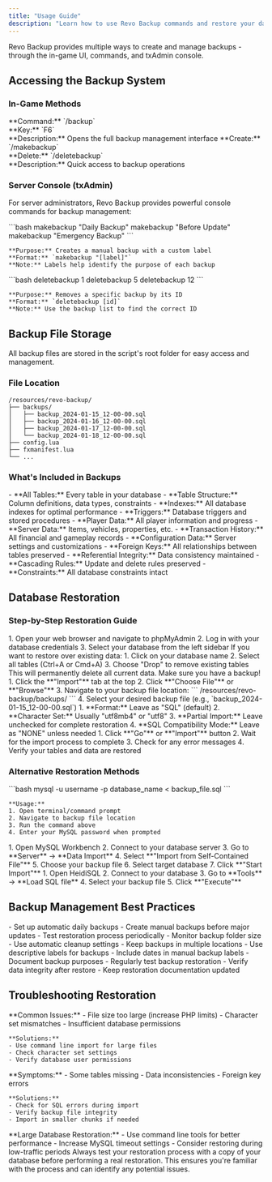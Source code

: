 ```yaml
---
title: "Usage Guide"
description: "Learn how to use Revo Backup commands and restore your database."
---
```


<Info>
  Revo Backup provides multiple ways to create and manage backups - through the in-game UI, commands, and txAdmin console.
</Info>

## Accessing the Backup System

### In-Game Methods

<CardGroup cols={2}>
  <Card title="UI Interface" icon="window">
    **Command:** `/backup`<br/>
    **Key:** `F6`<br/>
    **Description:** Opens the full backup management interface
  </Card>
  
  <Card title="Quick Commands" icon="terminal">
    **Create:** `/makebackup`<br/>
    **Delete:** `/deletebackup`<br/>
    **Description:** Quick access to backup operations
  </Card>
</CardGroup>

### Server Console (txAdmin)

For server administrators, Revo Backup provides powerful console commands for backup management:

<CardGroup cols={1}>
  <Card title="Create Backup with Label" icon="plus">
    ```bash
    makebackup "Daily Backup"
    makebackup "Before Update"
    makebackup "Emergency Backup"
    ```
    
    **Purpose:** Creates a manual backup with a custom label
    **Format:** `makebackup "[label]"`
    **Note:** Labels help identify the purpose of each backup
  </Card>
  
  <Card title="Delete Backup by ID" icon="trash">
    ```bash
    deletebackup 1
    deletebackup 5
    deletebackup 12
    ```
    
    **Purpose:** Removes a specific backup by its ID
    **Format:** `deletebackup [id]`
    **Note:** Use the backup list to find the correct ID
  </Card>
</CardGroup>

## Backup File Storage

<Info>
  All backup files are stored in the script's root folder for easy access and management.
</Info>

### File Location

```
/resources/revo-backup/
├── backups/
│   ├── backup_2024-01-15_12-00-00.sql
│   ├── backup_2024-01-16_12-00-00.sql
│   ├── backup_2024-01-17_12-00-00.sql
│   └── backup_2024-01-18_12-00-00.sql
├── config.lua
├── fxmanifest.lua
└── ...
```

### What's Included in Backups

<AccordionGroup>
  <Accordion title="Complete Database Structure">
    - **All Tables:** Every table in your database
    - **Table Structure:** Column definitions, data types, constraints
    - **Indexes:** All database indexes for optimal performance
    - **Triggers:** Database triggers and stored procedures
  </Accordion>
  
  <Accordion title="All Data Rows">
    - **Player Data:** All player information and progress
    - **Server Data:** Items, vehicles, properties, etc.
    - **Transaction History:** All financial and gameplay records
    - **Configuration Data:** Server settings and customizations
  </Accordion>
  
  <Accordion title="Relationship Integrity">
    - **Foreign Keys:** All relationships between tables preserved
    - **Referential Integrity:** Data consistency maintained
    - **Cascading Rules:** Update and delete rules preserved
    - **Constraints:** All database constraints intact
  </Accordion>
</AccordionGroup>

## Database Restoration

### Step-by-Step Restoration Guide

<Steps>
  <Step title="Access phpMyAdmin">
    1. Open your web browser and navigate to phpMyAdmin
    2. Log in with your database credentials
    3. Select your database from the left sidebar
  </Step>
  
  <Step title="Clear Existing Data (Optional)">
    If you want to restore over existing data:
    1. Click on your database name
    2. Select all tables (Ctrl+A or Cmd+A)
    3. Choose "Drop" to remove existing tables
    <Warning>
      This will permanently delete all current data. Make sure you have a backup!
    </Warning>
  </Step>
  
  <Step title="Import Backup File">
    1. Click the **"Import"** tab at the top
    2. Click **"Choose File"** or **"Browse"**
    3. Navigate to your backup file location:
       ```
       /resources/revo-backup/backups/
       ```
    4. Select your desired backup file (e.g., `backup_2024-01-15_12-00-00.sql`)
  </Step>
  
  <Step title="Configure Import Settings">
    1. **Format:** Leave as "SQL" (default)
    2. **Character Set:** Usually "utf8mb4" or "utf8"
    3. **Partial Import:** Leave unchecked for complete restoration
    4. **SQL Compatibility Mode:** Leave as "NONE" unless needed
  </Step>
  
  <Step title="Execute Import">
    1. Click **"Go"** or **"Import"** button
    2. Wait for the import process to complete
    3. Check for any error messages
    4. Verify your tables and data are restored
  </Step>
</Steps>

### Alternative Restoration Methods

<Tabs>
  <Tab title="MySQL Command Line">
    ```bash
    mysql -u username -p database_name < backup_file.sql
    ```
    
    **Usage:**
    1. Open terminal/command prompt
    2. Navigate to backup file location
    3. Run the command above
    4. Enter your MySQL password when prompted
  </Tab>
  
  <Tab title="MySQL Workbench">
    1. Open MySQL Workbench
    2. Connect to your database server
    3. Go to **Server** → **Data Import**
    4. Select **"Import from Self-Contained File"**
    5. Choose your backup file
    6. Select target database
    7. Click **"Start Import"**
  </Tab>
  
  <Tab title="HeidiSQL">
    1. Open HeidiSQL
    2. Connect to your database
    3. Go to **Tools** → **Load SQL file**
    4. Select your backup file
    5. Click **"Execute"**
  </Tab>
</Tabs>

## Backup Management Best Practices

<CardGroup cols={2}>
  <Card title="Regular Backups" icon="calendar">
    - Set up automatic daily backups
    - Create manual backups before major updates
    - Test restoration process periodically
  </Card>
  
  <Card title="Storage Management" icon="database">
    - Monitor backup folder size
    - Use automatic cleanup settings
    - Keep backups in multiple locations
  </Card>
  
  <Card title="Labeling System" icon="tag">
    - Use descriptive labels for backups
    - Include dates in manual backup labels
    - Document backup purposes
  </Card>
  
  <Card title="Testing" icon="check">
    - Regularly test backup restoration
    - Verify data integrity after restore
    - Keep restoration documentation updated
  </Card>
</CardGroup>

## Troubleshooting Restoration

<AccordionGroup>
  <Accordion title="Import Errors">
    **Common Issues:**
    - File size too large (increase PHP limits)
    - Character set mismatches
    - Insufficient database permissions
    
    **Solutions:**
    - Use command line import for large files
    - Check character set settings
    - Verify database user permissions
  </Accordion>
  
  <Accordion title="Partial Restoration">
    **Symptoms:**
    - Some tables missing
    - Data inconsistencies
    - Foreign key errors
    
    **Solutions:**
    - Check for SQL errors during import
    - Verify backup file integrity
    - Import in smaller chunks if needed
  </Accordion>
  
  <Accordion title="Performance Issues">
    **Large Database Restoration:**
    - Use command line tools for better performance
    - Increase MySQL timeout settings
    - Consider restoring during low-traffic periods
  </Accordion>
</AccordionGroup>

<Tip>
  Always test your restoration process with a copy of your database before performing a real restoration. This ensures you're familiar with the process and can identify any potential issues.
</Tip>
